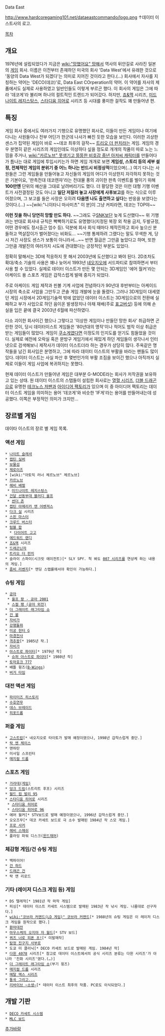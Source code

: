 Data East

http://www.hardcoregaming101.net/dataeastcommando/logo.png
↑데이터 이스트사의 로고.

[[목차]]
== 개요 ==
1976년에 설립되었다가 지금은 [[wiki:"망했어요" 망해서]] 역사의 뒤안길로 사라진 일본의 [[게임]] 회사. 이름은 이전부터 존재하던 미국의 회사 'Data West'에서 유래한 것으로 '동양의 Data West가 되겠다'는 의미로 지어진 것이라고 한다.(…) 회사에서 자사를 지칭하는 약어는 'DECO(데코)'로, Data East COrperation의 약어. 이 약어를 자사의 제품에서도 실제로 사용하였고 일반인들도 이렇게 부르곤 했다. 이 회사의 게임은 그에 따라 '데코게'라 불리며 하나의 컬트적인 트렌드가 되어갔다. 하지만, [[죠&맥]] 시리즈, [[미드나이트 레지스탕스]], [[스타디움 히어로]] 시리즈 등 시대를 풍미한 걸작도 꽤 만들어낸 편.

== 특징 ==
게임 회사 중에서도 여러가지 기행으로 유명했던 회사로, 이들이 만든 게임이나 여기에 다니는 사원들이나 전부 어딘가 한군데 나사가 빠진 듯한 모습을 보인다. 이러한 괴상한 센스가 집약된 게임이 바로 ~~데코 최후의 걸작~~ [[트리오 더 펀치]]라는 게임. 게임의 경우 분명히 같은 시리즈의 게임인데도 이상하다 싶을 정도로 개개의 작품이 따로 노는 느낌을 주거나, [[wiki:"카르노브" 못생기고 뚱뚱한 비호감 중년 아저씨 캐릭터]]를 만들어다가 틈나는 대로 게임에 투입시키는가 하면 게임 개개로 보면 '''게임성, 스토리 등의 세부 설정, 전체적인 게임의 분위기 중 어느 하나는 반드시 비정상적'''이었으며(…) 여기 다니는 사원들은 그런 게임들을 만들어놓고 자신들의 게임의 어디가 이상한지 자각하지 못하는 것은 기본이요, '판촉전대 데코렌쟈'라는 전대물 풍의 괴이한 판촉 이벤트를 벌이기 위해 '''100만엔''' 단위의 예산을 그대로 날려버리기도 했다. 더 황당한 것은 이런 대형 기행 이벤트가 사전결정된 것도 아니고 '''일단 저질러 놓고 사장에게 사후보고'''를 하는 식으로 이루어졌으며, 그 보고를 들은 사장은 오히려 '''다음엔 나도 출연하고 싶다'''는 반응을 보였다는 것이다.(…) 
~~[wiki:"니이타니 마사미츠" 이 분]이 그냥 커피라면, 데코는 TOP야~~ 

'''이런 짓을 하니 당연히 망할 만도 하다.''' ~~그래도 구[[SNK]]보단 늦게 도산했다~~ 위 기행과는 반대로 회사내 규칙은 빡빡하기로도 유명했다(지정된 복장 외 착용 금지, 두발규정, 어떤 경우에도 정시출근 엄수 등). 덕분에 회사 회식 때마다 제작진하고 회사 높으신 분들하고 멱살잡이가 벌어졌다는 비화도... ~~기행 통제하려 그랬다는 말도 무색한 게, 당시 저긴 사장도 센스가 보통이 아니라서...~~ 반면 월급은 그만큼 높았다고 하며, 또한 그만큼 개발진의 여러가지 시도에 관대했다는 긍정적인 부분도 있었다. 

정확히 말해서는 3D에 적응하지 못 해서 2003년에 도산했다고 봐야 된다. 2D조차도 확대/축소 기술의 사용은 꽤나 늦어서 1993년 [[네오지오]]에 서드파티로 참여하면서 부터 사용 할 수 있었다. 실제로 데이터 이스트가 만든 몇 안되는 3D게임인 '에어 월커'라는 아케이드 용 스포츠 게임은 갑작스럽게 발매 중지가 되었다.

주로 아케이드 게임 제작과 핀볼 기계 사업에 전념하다가 90년대 후반부터는 아케이드시장의 축소로 사업을 그만두고 콘솔 게임 개발에 눈을 돌렸다. 그러나 3D게임이 대세였던 게임 시장에서 2D게임기술력 밖에 없었던 데이터 이스트는 3D게임으로의 전환에 실패하고 부가 사업으로 하던 음이온 발생장치나 야채 재배(주로 [[표고버섯]]) 등에 의해 손실을 입은 끝에 결국 2003년 6월에 파산하였다.

다소 괴이한 회사이긴 했으나 그렇다고 '이상한 게임이나 만들던 망한 회사' 취급하면 곤란한 것이, 당시 데이터이스트 게임들은 '80년대의 명작'이나 적어도 범작 이상 취급은 받는 게임들이 많았다. 게임이 [[쿠소게]]였다면 이정도의 인지도를 얻기도 힘들었을 것이다. 실제로 예전에 오락실 혹은 문방구 게임기에서 재밌게 하던 게임들이 생각나서 인터넷으로 검색해보니 제작사가 데이터 이스트더라 하는 경우가 상당히 많다. 주옥같은 명작들을 남긴 회사임은 분명하고, 그에 따라 데이터 이스트의 부활을 바라는 팬들도 많이 있다. 데이터 이스트는 사실 파산 후 몇번인가의 부활 조짐을 보이긴 했으나 아직까지 실제로 이들이 게임 사업에 복귀하지는 못했다.

현재 데이터 이스트가 만들어낸 게임은 대부분 G-MODE라는 회사가 저작권을 보유하고 있는 상태. 원 데이터 이스트의 스탭들이 설립한 회사로는 [[열혈 시리즈]], [[더블 드래곤]]으로 유명한 [[테크노스 저팬]]과 [[아이디어 팩토리]]가 있으며 이 중 아이디어 팩토리는 데이터 이스트 게임을 의미하는 용어 '데코게'와 비슷한 'IF게'라는 용어를 만들어내는데 성공했다. 이쪽은 부정적인 의미가 크지만...

== 장르별 게임 ==
데이타 이스트의 장르 별 게임 목록.
=== 액션 게임 ===
 * [[나이트 슬래셔]]
 * [[캡틴 실버]]
 * [[보물섬]]
 * [[제로이즈]]
 * [wiki:"아토믹 러너 체르노브" 체르노브]
 * [[카르노브]]
 * [[헤비 배럴]]
  * [[미드나이트 레지스탕스]]
 * [[건달 선동부대 블러디 울프]]
  * [[썬더 존]]
 * [[캡틴 아메리카 앤 어벤져스]]
 * [[다크 실]] 시리즈
 * [[스핀 마스터]]
 * [[크루드 버스터]]
 * [[텀블 팝]]
   * [[다이어트 고고]]
 * [[에드워드 랜디]]
 * [[죠&맥]] 시리즈
 * [[드래곤닌자]]
 * [[트리오 더 펀치]]
 * 슬라이 스파이(시크릿 에이전트)[* SLY SPY. 척 봐도 [[007 시리즈]]를 연상케 하는 내용의 게임.]
 * [[좀비 리벤지]][* 엔딩 스탭롤에서야 확인이 가능하다.]

=== 슈팅 게임 ===
 * [[공아]]
  * [[울프 팡 - 공아 2001]]
  * [[스컬 팽 (공아 외전)]]
 * [[더 그레이트 래그타임 쇼]]
 * [[건 볼]]
 * [[자비가]]
 * [[강행돌파]]
 * [[미궁 헌터 G]]
 * [[마경전사]]
 * [[격추왕]][* 1985년 작.]
 * [[자비가]]
 * [[아스트로 파이터]][* 1979년 작]
  * [[슈퍼 아스트로 파이터]][* 1980년 작]
 * [[토마호크 777]]
 * 배틀 윙즈([[B-Wings]])
 * [[버거 타임]]

=== 대전 액션 게임 ===
 * [[파이터즈 히스토리]]
 * [[수호연무]]
 * [[데스 브레이드]]
 * [[히포드롬]]

=== 퍼즐 게임 ===
 * [[고스트랍]][* 네오지오로 타이토가 발매 예정이였으나, 1998년 갑작스럽게 중단.]
 * [[락 엔 체이스]]
 * 맨하탄
 * 미사일 스프린터
 * [[매지컬 드롭]]

=== 스포츠 게임 ===
 * [[가라데(게임)]]
 * [[덩크 드림]](스트리트 후프) 시리즈
 * [[월드 컵 발리 95]]
 * [[스타디움 히어로]] 시리즈
  * [[스타디움 히어로]]
  * [[스타디움 히어로 96]]
 * 에어 월커[* STV보드로 발매 예정이였으나, 1996년 갑작스럽게 중단.]
 * 오오즈무[* 데코 카세트 보드로 극 소수 발매된 1984년 작 스모 게임.]
 * [[프로 사커]]
 * [[헤비 스매쉬]]
 * 플라잉 파워 디스크([[윈드재머]])

=== 체감형 게임/건 슈팅 게임 ===
 * 백파이어!
 * [[건 하드]]
 * [[드래곤 건]]
 * 락 앤 리로드

=== 기타 (레이저 디스크 게임 등) 게임 ===
 * DS 텔레작[* 1981년 작 마작 게임]
 * 피싱[* 데이터 이스트 카세트 시스템으로 발매된 1983년 작 낚시 게임. 나름대로 선구자다.]
 * [[wiki:"코브라 커맨드(LD 게임)" 코브라 커맨드]][* 1988년의 슈팅 게임은 이 레이저 디스크 게임을 원작으로 했다.]
 * [[환마대전]]
 * [[마우스케의 오지마 자 월드]][* STV 보드]
 * [[퀴즈 너로 피폰 초!]][* 미발매작]
 * [[탐정 진구지 사부로]]
 * 도쿄 미 클리닉[* DECO 카세트 보드로 발매된 게임. 1984년 작]
 * [[다윈 4078]] 시리즈[* 참고로 데이터 이스트에서의 공식 시리즈 분류는 다윈 시리즈'가 아니라 '진화 시리즈'였다.(…)]
 * [[더 그레이트 래그타임 쇼]](부기 윙즈)
 * [[매지컬 드롭]] 시리즈
 * [[메탈 맥스 시리즈]]
 * [[통곡 그리고...]]
 * [[리바이브 ~소생~]][* 데이터 이스트 최후의 작품. PC로도 이식되었다.]

== 개발 기판 ==
 * [[DECO 카세트 시스템]]
 * [[MLC 보드]]

[[추가바람]]
